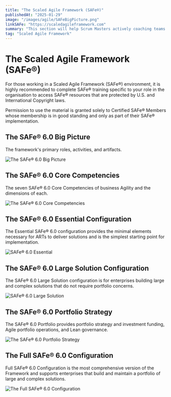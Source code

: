 ```yaml
---
title: "The Scaled Agile Framework (SAFe®)"
publishedAt: "2025-01-29"
image: "/images/agile/SAFeBigPicture.png"
linkSAFe: "https://scaledagileframework.com"
summary: "This section will help Scrum Masters actively coaching teams."
tag: "Scaled Agile Framework"
---
```


# The Scaled Agile Framework (SAFe®)

For those working in a Scaled Agile Framework (SAFe®) environment, it is highly recommended to complete SAFe® training
specific to your role in the organisation to access SAFe® resources that are protected by U.S. and International
Copyright laws. 

Permission to use the material is granted solely to Certified SAFe® Members whose membership is in good standing and only as part of their SAFe® implementation.

## The SAFe® 6.0 Big Picture

The framework's primary roles, activities, and artifacts.

![The SAFe® 6.0 Big Picture](/images/agile/SAFeBigPicture.png)

## The SAFe® 6.0 Core Competencies

The seven SAFe® 6.0 Core Competencies of business Agility and the dimensions of each.

![The SAFe® 6.0 Core Competencies](/images/agile/SAFeCoreCompetencies.png)

## The SAFe® 6.0 Essential Configuration

The Essential SAFe® 6.0 configuration provides the minimal elements necessary for ARTs to deliver solutions and is the simplest starting point for implementation.

![SAFe® 6.0 Essential](/images/agile/SAFeEssential.png)

## The SAFe® 6.0 Large Solution Configuration

The SAFe® 6.0 Large Solution configuration is for enterprises building large and complex solutions that do not require portfolio concerns.

![SAFe® 6.0 Large Solution](/images/agile/SAFeLargeSolution.png)

## The SAFe® 6.0 Portfolio Strategy

The SAFe® 6.0 Portfolio provides portfolio strategy and investment funding, Agile portfolio operations, and Lean governance.

![The SAFe® 6.0 Portfolio Strategy](/images/agile/SAFePortfolio.png)

## The Full SAFe® 6.0 Configuration

Full SAFe® 6.0 Configuration is the most comprehensive version of the Framework and supports enterprises that build and maintain a portfolio of large and complex solutions.

![The Full SAFe® 6.0 Configuration](/images/agile/SAFeFull.png)